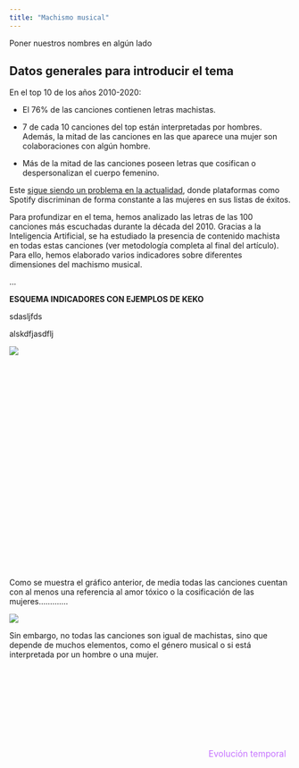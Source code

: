 ```yaml
---
title: "Machismo musical"
---
```


Poner nuestros nombres en algún lado

## Datos generales para introducir el tema

En el top 10 de los años 2010-2020:

-   El 76% de las canciones contienen letras machistas.

-   7 de cada 10 canciones del top están interpretadas por hombres. Además, la mitad de las canciones en las que aparece una mujer son colaboraciones con algún hombre.

-   Más de la mitad de las canciones poseen letras que cosifican o despersonalizan el cuerpo femenino.

Este [sigue siendo un problema en la actualidad](https://jenesaispop.com/2025/03/07/493901/spotify-espana-exitos-espana-mujeres/), donde plataformas como Spotify discriminan de forma constante a las mujeres en sus listas de éxitos.

Para profundizar en el tema, hemos analizado las letras de las 100 canciones más escuchadas durante la década del 2010. Gracias a la Inteligencia Artificial, se ha estudiado la presencia de contenido machista en todas estas canciones (ver metodología completa al final del artículo). Para ello, hemos elaborado varios indicadores sobre diferentes dimensiones del machismo musical.

...

**ESQUEMA INDICADORES CON EJEMPLOS DE KEKO**

sdasljfds

alskdfjasdflj

:::: column-body
::: {#datawrapper-vis-N8nq5 style="min-height:400px"}
```{=html}
<script type="text/javascript" defer src="https://datawrapper.dwcdn.net/N8nq5/embed.js" charset="utf-8" data-target="#datawrapper-vis-N8nq5"></script>
```

<noscript><img src="https://datawrapper.dwcdn.net/N8nq5/full.png"/></noscript>
:::
::::

Como se muestra el gráfico anterior, de media todas las canciones cuentan con al menos una referencia al amor tóxico o la cosificación de las mujeres………….

::: column-margin
![](img/tarjeta_spotify_ejemplo.jpg)
:::

Sin embargo, no todas las canciones son igual de machistas, sino que depende de muchos elementos, como el género musical o si está interpretada por un hombre o una mujer.

<br><br>

<!-- index: no hay "anterior", pero sí siguiente -->

<br><br>

:::: {style="display: flex; justify-content: space-between; align-items: center; margin-top: 3rem; font-size: 1.1em;"}
<div>

</div>

<a href="#" id="play-pause-button" style="color: #C674FF; text-decoration: none;"> <i id="play-icon" class="fa-solid fa-play" style="font-size: 2em;"></i> </a>

<a href="evolucion_indicadores.qmd" style="color: #C674FF; text-decoration: none;"> Evolución temporal <i class="fa-solid fa-forward-step" style="margin-left: 8px;"></i> </a>
::::

```{=html}
<script>
  const playButton = document.getElementById("play-pause-button");
  const playIcon = document.getElementById("play-icon");
  playButton.addEventListener("click", function (e) {
    e.preventDefault();
    if (playIcon.classList.contains("fa-play")) {
      playIcon.classList.remove("fa-play");
      playIcon.classList.add("fa-pause");
    } else {
      playIcon.classList.remove("fa-pause");
      playIcon.classList.add("fa-play");
    }
  });
</script>
```

